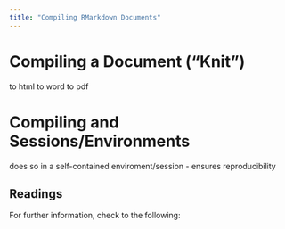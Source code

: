 ```yaml
---
title: "Compiling RMarkdown Documents"
---
```



# Compiling a Document ("Knit")

to html
to word
to pdf



# Compiling and Sessions/Environments

 does so in a self-contained enviroment/session - ensures reproducibility




## Readings

For further information, check to the following:


